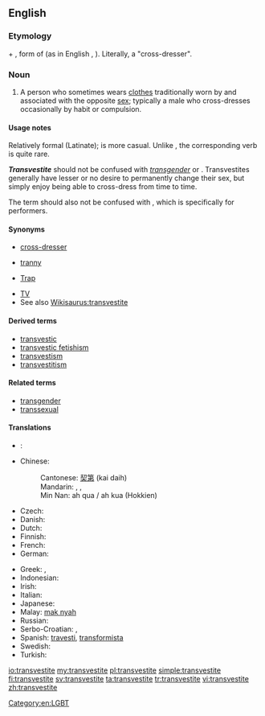 ==English==
{{wikipedia}}

===Etymology===
{{etyl|la}} {{term|trans-|lang=la}} + {{term|vestite|lang=la}}, form of {{term|vestio|vestiō|I clothe, I dress|lang=la}} (as in English {{term|vestment|lang=en}}, {{term|vest|lang=en}}). Literally, a "cross-dresser".

===Noun===
{{en-noun}}

# A person who sometimes wears [[clothes]] traditionally worn by and associated with the opposite [[sex]]; typically a male who cross-dresses occasionally by habit or compulsion.

====Usage notes====
Relatively formal (Latinate); {{term|cross-dresser|lang=en}} is more casual. Unlike {{term|cross-dress|lang=en}}, the corresponding verb {{term|transvest|lang=en}} is quite rare.

'''''Transvestite''''' should not be confused with ''[[transgender]]'' or {{term|transsexual||someone who lives as the sex opposite that of his or her birth}}. Transvestites generally have lesser or no desire to permanently change their sex, but simply enjoy being able to cross-dress from time to time.

The term should also not be confused with {{term|drag queen||A male who wears women’s clothing for public performance}}, which is specifically for performers.

====Synonyms====
* [[cross-dresser]]
* {{qualifier|pejorative}} [[tranny]]
* {{qualifier|slang|pejorative}} [[Trap]]
* [[TV]]
* See also [[Wikisaurus:transvestite]]

====Derived terms====
* [[transvestic]]
* [[transvestic fetishism]]
* [[transvestism]]
* [[transvestitism]]

====Related terms====
* [[transgender]]
* [[transsexual]]

====Translations====
{{trans-top|cross-dresser}}
* {{trreq|ar}}:
* Chinese:
*: Cantonese: [[契第]] (kai daih)
*: Mandarin: {{t|cmn|易裝癖|sc=Hani}},  {{t|cmn|易装癖|tr=yìzhūangpì|sc=Hani}},  {{t-|cmn|人妖|tr=rényāo|sc=Hani}}
*: Min Nan: ah qua / ah kua (Hokkien)
* Czech: {{t-|cs|transvestita|m}}
* Danish: {{t-|da|transvestit}}
* Dutch: {{t+|nl|travestiet}}
* Finnish: {{t+|fi|transvestiitti}}
* French: {{t+|fr|travesti}}
* German: {{t+|de|Transvestit}}
{{trans-mid}}
* Greek: {{t-|el|παρενδυσιομανής|m|tr=parendysiomanís}}, {{qualifier|colloquial}} {{t+|el|τραβεστί|n|tr=travestí}}
* Indonesian: {{t+|id|banci}}
* Irish: {{t-|ga|trasfheisteoir|m}}
* Italian: {{t+|it|travestito}}
* Japanese: {{t-|ja|異性装者|tr=いせいそうしゃ, iseisōsha}}
* Malay: [[mak nyah]]
* Russian: {{t+|ru|трансвестит|m|tr=transvestít}}
* Serbo-Croatian: {{t-|sh|трансвестит|m|sc=Cyrl}},  {{t-|sh|transvestit|m}}
* Spanish: [[travesti]], [[transformista]] {{qualifier|Venezuela}}
* Swedish: {{t+|sv|transvestit|c}}
* Turkish: {{t+|tr|travesti}}
{{trans-bottom}}

[[Category:en:LGBT]]

[[io:transvestite]]
[[my:transvestite]]
[[pl:transvestite]]
[[simple:transvestite]]
[[fi:transvestite]]
[[sv:transvestite]]
[[ta:transvestite]]
[[tr:transvestite]]
[[vi:transvestite]]
[[zh:transvestite]]